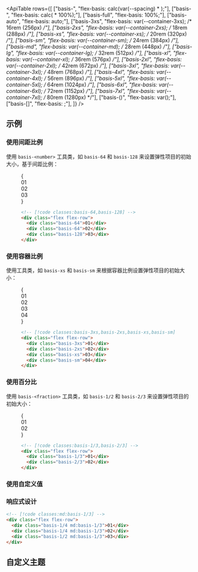 

<ApiTable
  rows={[
    ["basis-<number>", "flex-basis: calc(var(--spacing) * <number>);"],
    ["basis-<fraction>", "flex-basis: calc(<fraction> * 100%);"],
    ["basis-full", "flex-basis: 100%;"],
    ["basis-auto", "flex-basis: auto;"],
    ["basis-3xs", "flex-basis: var(--container-3xs); /* 16rem (256px) */"],
    ["basis-2xs", "flex-basis: var(--container-2xs); /* 18rem (288px) */"],
    ["basis-xs", "flex-basis: var(--container-xs); /* 20rem (320px) */"],
    ["basis-sm", "flex-basis: var(--container-sm); /* 24rem (384px) */"],
    ["basis-md", "flex-basis: var(--container-md); /* 28rem (448px) */"],
    ["basis-lg", "flex-basis: var(--container-lg); /* 32rem (512px) */"],
    ["basis-xl", "flex-basis: var(--container-xl); /* 36rem (576px) */"],
    ["basis-2xl", "flex-basis: var(--container-2xl); /* 42rem (672px) */"],
    ["basis-3xl", "flex-basis: var(--container-3xl); /* 48rem (768px) */"],
    ["basis-4xl", "flex-basis: var(--container-4xl); /* 56rem (896px) */"],
    ["basis-5xl", "flex-basis: var(--container-5xl); /* 64rem (1024px) */"],
    ["basis-6xl", "flex-basis: var(--container-6xl); /* 72rem (1152px) */"],
    ["basis-7xl", "flex-basis: var(--container-7xl); /* 80rem (1280px) */"],
    ["basis-(<custom-property>)", "flex-basis: var(<custom-property>);"],
    ["basis-[<value>]", "flex-basis: <value>;"],
  ]}
/>

## 示例

### 使用间距比例

使用 `basis-<number>` 工具类，如 `basis-64` 和 `basis-128` 来设置弹性项目的初始大小，基于间距比例：

<Figure>

<Example>
  {
    <div className="flex flex-row space-x-4 font-mono text-sm leading-6 font-bold text-white">
      <div className="flex h-14 basis-64 items-center justify-center rounded-lg bg-purple-500">01</div>
      <div className="flex h-14 basis-64 items-center justify-center rounded-lg bg-purple-500">02</div>
      <div className="flex h-14 basis-128 items-center justify-center rounded-lg bg-purple-500">03</div>
    </div>
  }
</Example>

```html
<!-- [!code classes:basis-64,basis-128] -->
<div class="flex flex-row">
  <div class="basis-64">01</div>
  <div class="basis-64">02</div>
  <div class="basis-128">03</div>
</div>
```

</Figure>

### 使用容器比例

使用工具类，如 `basis-xs` 和 `basis-sm` 来根据容器比例设置弹性项目的初始大小：

<Figure>

<Example>
  {
    <div className="flex flex-row space-x-4 font-mono text-sm leading-6 font-bold text-white">
      <div className="flex h-14 basis-3xs items-center justify-center rounded-lg bg-sky-500">01</div>
      <div className="flex h-14 basis-2xs items-center justify-center rounded-lg bg-sky-500">02</div>
      <div className="flex h-14 basis-xs items-center justify-center rounded-lg bg-sky-500">03</div>
      <div className="flex h-14 basis-sm items-center justify-center rounded-lg bg-sky-500">04</div>
    </div>
  }
</Example>

```html
<!-- [!code classes:basis-3xs,basis-2xs,basis-xs,basis-sm] -->
<div class="flex flex-row">
  <div class="basis-3xs">01</div>
  <div class="basis-2xs">02</div>
  <div class="basis-xs">03</div>
  <div class="basis-sm">04</div>
</div>
```

</Figure>

### 使用百分比

使用 `basis-<fraction>` 工具类，如 `basis-1/2` 和 `basis-2/3` 来设置弹性项目的初始大小：

<Figure>

<Example>
  {
    <div className="flex flex-row space-x-4 font-mono text-sm leading-6 font-bold text-white">
      <div className="flex h-14 basis-1/3 items-center justify-center rounded-lg bg-indigo-500">01</div>
      <div className="flex h-14 basis-2/3 items-center justify-center rounded-lg bg-indigo-500">02</div>
    </div>
  }
</Example>

```html
<!-- [!code classes:basis-1/3,basis-2/3] -->
<div class="flex flex-row">
  <div class="basis-1/3">01</div>
  <div class="basis-2/3">02</div>
</div>
```

</Figure>

### 使用自定义值

<UsingACustomValue utility="basis" value="30vw" />

### 响应式设计

<ResponsiveDesign property="flex-basis">

```html
<!-- [!code classes:md:basis-1/3] -->
<div class="flex flex-row">
  <div class="basis-1/4 md:basis-1/3">01</div>
  <div class="basis-1/4 md:basis-1/3">02</div>
  <div class="basis-1/2 md:basis-1/3">03</div>
</div>
```

</ResponsiveDesign>

## 自定义主题

<CustomizingYourTheme
  utility="basis"
  themeKey="container"
  name="固定宽度基础"
  customName="4xs"
  customValue="14rem"
  includeSpacingNote
/>
